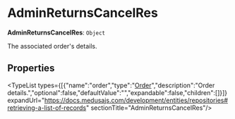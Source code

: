 
# AdminReturnsCancelRes

 **AdminReturnsCancelRes**: `Object`

The associated order's details.

## Properties

<TypeList types={[{"name":"order","type":"[Order](../../../types/types/types.Order/page.mdx)","description":"Order details.","optional":false,"defaultValue":"","expandable":false,"children":[]}]} expandUrl="https://docs.medusajs.com/development/entities/repositories#retrieving-a-list-of-records" sectionTitle="AdminReturnsCancelRes"/>
